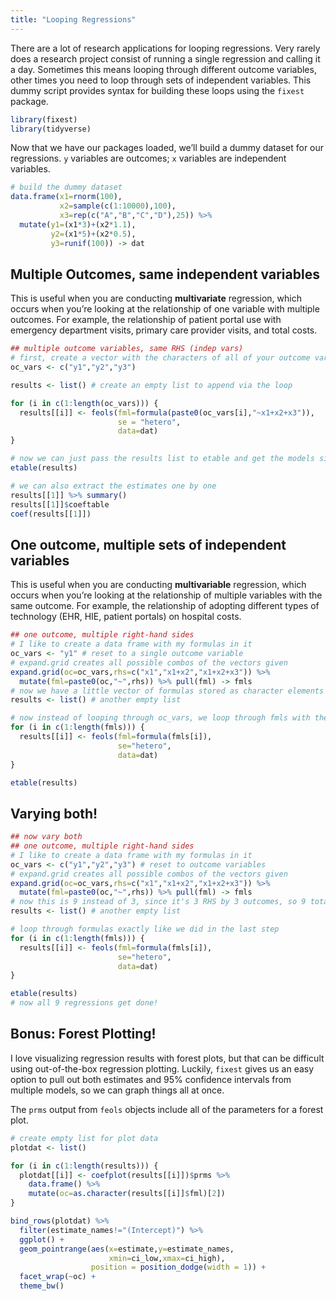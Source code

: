 ```yaml
---
title: "Looping Regressions"
---
```


There are a lot of research applications for looping regressions. Very rarely does a research project consist of running a single regression and calling it a day. Sometimes this means looping through different outcome variables, other times you need to loop through sets of independent variables. This dummy script provides syntax for building these loops using the `fixest` package.

```r
library(fixest)
library(tidyverse)
```

Now that we have our packages loaded, we'll build a dummy dataset for our regressions. `y` variables are outcomes; `x` variables are independent variables.

```r
# build the dummy dataset
data.frame(x1=rnorm(100),
           x2=sample(c(1:10000),100),
           x3=rep(c("A","B","C","D"),25)) %>%
  mutate(y1=(x1*3)+(x2*1.1),
         y2=(x1*5)+(x2*0.5),
         y3=runif(100)) -> dat
```

## Multiple Outcomes, same independent variables

This is useful when you are conducting **multivariate** regression, which occurs when you're looking at the relationship of one variable with multiple outcomes. For example, the relationship of patient portal use with emergency department visits, primary care provider visits, and total costs.


```r
## multiple outcome variables, same RHS (indep vars)
# first, create a vector with the characters of all of your outcome variables
oc_vars <- c("y1","y2","y3")

results <- list() # create an empty list to append via the loop

for (i in c(1:length(oc_vars))) {
  results[[i]] <- feols(fml=formula(paste0(oc_vars[i],"~x1+x2+x3")),
                        se = "hetero",
                        data=dat)
}

# now we can just pass the results list to etable and get the models side by side
etable(results)

# we can also extract the estimates one by one
results[[1]] %>% summary()
results[[1]]$coeftable
coef(results[[1]])
```

## One outcome, multiple sets of independent variables

This is useful when you are conducting **multivariable** regression, which occurs when you're looking at the relationship of multiple variables with the same outcome. For example, the relationship of adopting different types of technology (EHR, HIE, patient portals) on hospital costs.

```r
## one outcome, multiple right-hand sides
# I like to create a data frame with my formulas in it
oc_vars <- "y1" # reset to a single outcome variable
# expand.grid creates all possible combos of the vectors given
expand.grid(oc=oc_vars,rhs=c("x1","x1+x2","x1+x2+x3")) %>%
  mutate(fml=paste0(oc,"~",rhs)) %>% pull(fml) -> fmls
# now we have a little vector of formulas stored as character elements
results <- list() # another empty list

# now instead of looping through oc_vars, we loop through fmls with the outcome constant
for (i in c(1:length(fmls))) {
  results[[i]] <- feols(fml=formula(fmls[i]),
                        se="hetero",
                        data=dat)
}

etable(results)
```

## Varying both!

```r
## now vary both
## one outcome, multiple right-hand sides
# I like to create a data frame with my formulas in it
oc_vars <- c("y1","y2","y3") # reset to outcome variables
# expand.grid creates all possible combos of the vectors given
expand.grid(oc=oc_vars,rhs=c("x1","x1+x2","x1+x2+x3")) %>%
  mutate(fml=paste0(oc,"~",rhs)) %>% pull(fml) -> fmls
# now this is 9 instead of 3, since it's 3 RHS by 3 outcomes, so 9 total formulas
results <- list() # another empty list

# loop through formulas exactly like we did in the last step
for (i in c(1:length(fmls))) {
  results[[i]] <- feols(fml=formula(fmls[i]),
                        se="hetero",
                        data=dat)
}

etable(results)
# now all 9 regressions get done!
```


## Bonus: Forest Plotting!

I love visualizing regression results with forest plots, but that can be difficult using out-of-the-box regression plotting. Luckily, `fixest` gives us an easy option to pull out both estimates and 95% confidence intervals from multiple models, so we can graph things all at once.

The `prms` output from `feols` objects include all of the parameters for a forest plot.

```r
# create empty list for plot data
plotdat <- list()  

for (i in c(1:length(results))) {
  plotdat[[i]] <- coefplot(results[[i]])$prms %>%
    data.frame() %>%
    mutate(oc=as.character(results[[i]]$fml)[2])
}

```

```r

bind_rows(plotdat) %>% 
  filter(estimate_names!="(Intercept)") %>%
  ggplot() +
  geom_pointrange(aes(x=estimate,y=estimate_names,
                      xmin=ci_low,xmax=ci_high),
                  position = position_dodge(width = 1)) +
  facet_wrap(~oc) +
  theme_bw()

```


